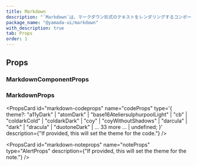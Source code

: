 ```yaml
---
title: Markdown
description: "`Markdown`は、マークダウン形式のテキストをレンダリングするコンポーネントです。"
package_name: "@yamada-ui/markdown"
with_description: true
tab: Props
order: 1
---
```


## Props

### MarkdownComponentProps

### MarkdownProps

<PropsCard
  id="markdown-codeprops"
  name="codeProps"
  type='{ theme?: "a11yDark" | "atomDark" | "base16AteliersulphurpoolLight" | "cb" | "coldarkCold" | "coldarkDark" | "coy" | "coyWithoutShadows" | "darcula" | "dark" | "dracula" | "duotoneDark" | ... 33 more ... | undefined; }'
  description={"If provided, this will set the theme for the code."}
/>

<PropsCard
  id="markdown-noteprops"
  name="noteProps"
  type="AlertProps"
  description={"If provided, this will set the theme for the note."}
/>
